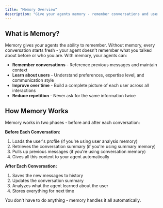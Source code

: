 ```yaml
---
title: "Memory Overview"
description: "Give your agents memory - remember conversations and users"
---
```


## What is Memory?

Memory gives your agents the ability to remember. Without memory, every conversation starts fresh - your agent doesn't remember what you talked about before or who you are. With memory, your agents can:

- **Remember conversations** - Reference previous messages and maintain context
- **Learn about users** - Understand preferences, expertise level, and communication style
- **Improve over time** - Build a complete picture of each user across all interactions
- **Reduce repetition** - Never ask for the same information twice

## How Memory Works

Memory works in two phases - before and after each conversation:

**Before Each Conversation:**
1. Loads the user's profile (if you're using user analysis memory)
2. Retrieves the conversation summary (if you're using summary memory)
3. Pulls up previous messages (if you're using conversation memory)
4. Gives all this context to your agent automatically

**After Each Conversation:**
1. Saves the new messages to history
2. Updates the conversation summary
3. Analyzes what the agent learned about the user
4. Stores everything for next time

You don't have to do anything - memory handles it all automatically.
